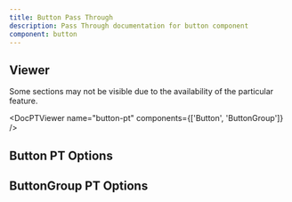 ```yaml
---
title: Button Pass Through
description: Pass Through documentation for button component
component: button
---
```


## Viewer

Some sections may not be visible due to the availability of the particular feature.

<DocPTViewer name="button-pt" components={['Button', 'ButtonGroup']} />

## Button PT Options

<DocTable name="Button" category="pt" />

## ButtonGroup PT Options

<DocTable name="ButtonGroup" category="pt" />
